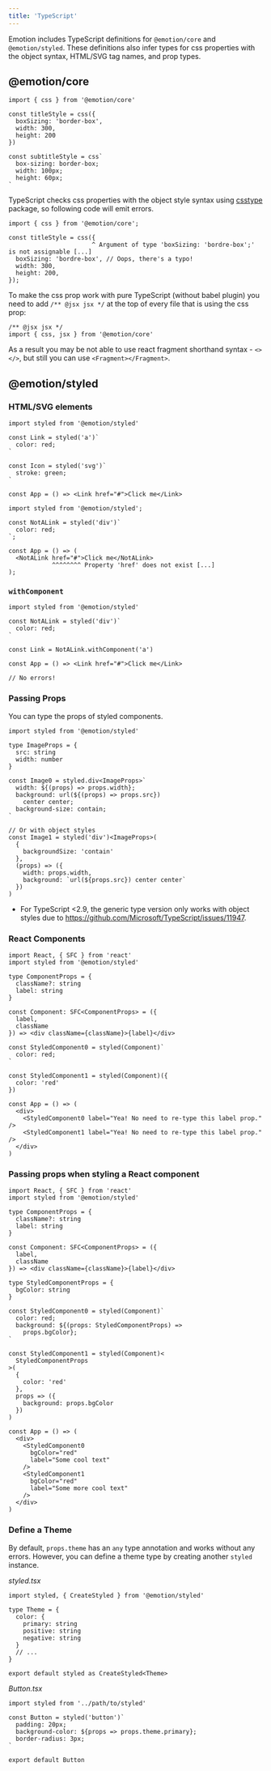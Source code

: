 ```yaml
---
title: 'TypeScript'
---
```


Emotion includes TypeScript definitions for `@emotion/core` and `@emotion/styled`. These definitions also infer types for css properties with the object syntax, HTML/SVG tag names, and prop types.

## @emotion/core

```tsx
import { css } from '@emotion/core'

const titleStyle = css({
  boxSizing: 'border-box',
  width: 300,
  height: 200
})

const subtitleStyle = css`
  box-sizing: border-box;
  width: 100px;
  height: 60px;
`
```

TypeScript checks css properties with the object style syntax using [csstype](https://www.npmjs.com/package/csstype) package, so following code will emit errors.

```tsx
import { css } from '@emotion/core';

const titleStyle = css({
                       ^ Argument of type 'boxSizing: 'bordre-box';' is not assignable [...]
  boxSizing: 'bordre-box', // Oops, there's a typo!
  width: 300,
  height: 200,
});
```

To make the css prop work with pure TypeScript (without babel plugin) you need to add `/** @jsx jsx */` at the top of every file that is using the css prop:

```tsx
/** @jsx jsx */
import { css, jsx } from '@emotion/core'
```

As a result you may be not able to use react fragment shorthand syntax - `<></>`, but still you can use `<Fragment></Fragment>`.

## @emotion/styled

### HTML/SVG elements

```tsx
import styled from '@emotion/styled'

const Link = styled('a')`
  color: red;
`

const Icon = styled('svg')`
  stroke: green;
`

const App = () => <Link href="#">Click me</Link>
```

```tsx
import styled from '@emotion/styled';

const NotALink = styled('div')`
  color: red;
`;

const App = () => (
  <NotALink href="#">Click me</NotALink>
            ^^^^^^^^ Property 'href' does not exist [...]
);
```

### `withComponent`

```tsx
import styled from '@emotion/styled'

const NotALink = styled('div')`
  color: red;
`

const Link = NotALink.withComponent('a')

const App = () => <Link href="#">Click me</Link>

// No errors!
```

### Passing Props

You can type the props of styled components.

```tsx
import styled from '@emotion/styled'

type ImageProps = {
  src: string
  width: number
}

const Image0 = styled.div<ImageProps>`
  width: ${(props) => props.width};
  background: url(${(props) => props.src})
    center center;
  background-size: contain;
`

// Or with object styles
const Image1 = styled('div')<ImageProps>(
  {
    backgroundSize: 'contain'
  },
  (props) => ({
    width: props.width,
    background: `url(${props.src}) center center`
  })
)
```

- For TypeScript <2.9, the generic type version only works with object styles due to https://github.com/Microsoft/TypeScript/issues/11947.

### React Components

```tsx
import React, { SFC } from 'react'
import styled from '@emotion/styled'

type ComponentProps = {
  className?: string
  label: string
}

const Component: SFC<ComponentProps> = ({
  label,
  className
}) => <div className={className}>{label}</div>

const StyledComponent0 = styled(Component)`
  color: red;
`

const StyledComponent1 = styled(Component)({
  color: 'red'
})

const App = () => (
  <div>
    <StyledComponent0 label="Yea! No need to re-type this label prop." />
    <StyledComponent1 label="Yea! No need to re-type this label prop." />
  </div>
)
```

### Passing props when styling a React component

```tsx
import React, { SFC } from 'react'
import styled from '@emotion/styled'

type ComponentProps = {
  className?: string
  label: string
}

const Component: SFC<ComponentProps> = ({
  label,
  className
}) => <div className={className}>{label}</div>

type StyledComponentProps = {
  bgColor: string
}

const StyledComponent0 = styled(Component)`
  color: red;
  background: ${(props: StyledComponentProps) =>
    props.bgColor};
`

const StyledComponent1 = styled(Component)<
  StyledComponentProps
>(
  {
    color: 'red'
  },
  props => ({
    background: props.bgColor
  })
)

const App = () => (
  <div>
    <StyledComponent0
      bgColor="red"
      label="Some cool text"
    />
    <StyledComponent1
      bgColor="red"
      label="Some more cool text"
    />
  </div>
)
```

### Define a Theme

By default, `props.theme` has an `any` type annotation and works without any errors.
However, you can define a theme type by creating another `styled` instance.

_styled.tsx_

```tsx
import styled, { CreateStyled } from '@emotion/styled'

type Theme = {
  color: {
    primary: string
    positive: string
    negative: string
  }
  // ...
}

export default styled as CreateStyled<Theme>
```

_Button.tsx_

```tsx
import styled from '../path/to/styled'

const Button = styled('button')`
  padding: 20px;
  background-color: ${props => props.theme.primary};
  border-radius: 3px;
`

export default Button
```
